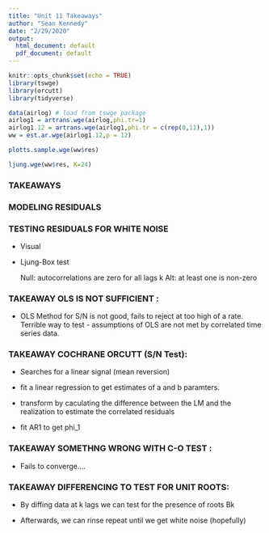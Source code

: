```yaml
---
title: "Unit 11 Takeaways"
author: "Sean Kennedy"
date: "2/29/2020"
output:
  html_document: default
  pdf_document: default
---
```


```r
knitr::opts_chunk$set(echo = TRUE)
library(tswge)
library(orcutt)
library(tidyverse)

```

```r
data(airlog) # load from tswge package
airlog1 = artrans.wge(airlog,phi.tr=1)
airlog1.12 = artrans.wge(airlog1,phi.tr = c(rep(0,11),1))
ww = est.ar.wge(airlog1.12,p = 12)

plotts.sample.wge(ww$res)

ljung.wge(ww$res, K=24)
```

### TAKEAWAYS





### MODELING RESIDUALS

### TESTING RESIDUALS FOR WHITE NOISE

- Visual

- Ljung-Box test

  Null: autocorrelations are zero for all lags k
  Alt: at least one is non-zero

### TAKEAWAY OLS IS NOT SUFFICIENT :

- OLS Method for S/N is not good, fails to reject at too high of a rate. Terrible way to test - assumptions of OLS are not met by correlated time series data.


### TAKEAWAY COCHRANE ORCUTT (S/N Test):

- Searches for a linear signal (mean reversion)

- fit a linear regression to get estimates of a and b paramters. 

- transform by caculating the difference between the LM and the realization to estimate the correlated residuals

- fit AR1 to get phi_1

### TAKEAWAY SOMETHNG WRONG WITH C-O TEST :

- Fails to converge....

### TAKEAWAY DIFFERENCING TO TEST FOR UNIT ROOTS:

- By diffing data at k lags we can test for the presence of roots Bk 

- Afterwards, we can rinse repeat until we get white noise (hopefully)


